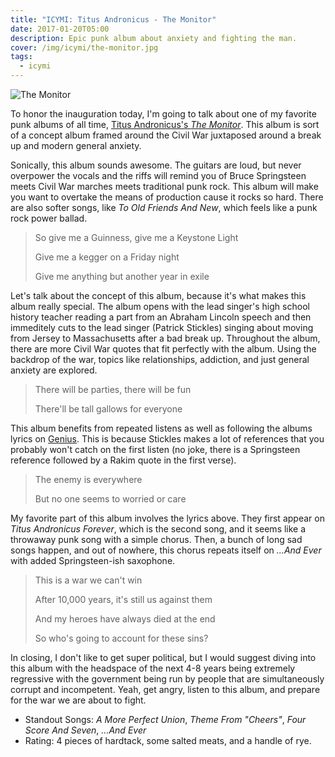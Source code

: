 ```yaml
---
title: "ICYMI: Titus Andronicus - The Monitor"
date: 2017-01-20T05:00
description: Epic punk album about anxiety and fighting the man.
cover: /img/icymi/the-monitor.jpg
tags:
  - icymi
---
```


![The Monitor][3]

To honor the inauguration today, I'm going to talk about one of my favorite punk
albums of all time, [Titus Andronicus's *The Monitor*][1]. This album is sort of
a concept album framed around the Civil War juxtaposed around a break up and
modern general anxiety.

Sonically, this album sounds awesome. The guitars are loud, but never overpower
the vocals and the riffs will remind you of Bruce Springsteen meets Civil War
marches meets traditional punk rock. This album will make you want to overtake
the means of production cause it rocks so hard. There are also softer songs,
like *To Old Friends And New*, which feels like a punk rock power ballad.

> So give me a Guinness, give me a Keystone Light
>
> Give me a kegger on a Friday night
>
> Give me anything but another year in exile

Let's talk about the concept of this album, because it's what makes this album
really special. The album opens with the lead singer's high school history
teacher reading a part from an Abraham Lincoln speech and then immeditely cuts
to the lead singer (Patrick Stickles) singing about moving from Jersey to
Massachusetts after a bad break up. Throughout the album, there are more Civil
War quotes that fit perfectly with the album. Using the backdrop of the war,
topics like relationships, addiction, and just general anxiety are explored.

> There will be parties, there will be fun
>
> There'll be tall gallows for everyone

This album benefits from repeated listens as well as following the albums lyrics
on [Genius][2]. This is because Stickles makes a lot of references that you
probably won't catch on the first listen (no joke, there is a Springsteen
reference followed by a Rakim quote in the first verse).

> The enemy is everywhere
>
> But no one seems to worried or care

My favorite part of this album involves the lyrics above. They first appear on
*Titus Andronicus Forever*, which is the second song, and it seems like
a throwaway punk song with a simple chorus. Then, a bunch of long sad songs
happen, and out of nowhere, this chorus repeats itself on *...And Ever* with
added Springsteen-ish saxophone.

> This is a war we can't win
>
> After 10,000 years, it's still us against them
>
> And my heroes have always died at the end
>
> So who's going to account for these sins?

In closing, I don't like to get super political, but I would suggest diving into
this album with the headspace of the next 4-8 years being extremely regressive
with the government being run by people that are simultaneously corrupt and
incompetent. Yeah, get angry, listen to this album, and prepare for the war we
are about to fight.

* Standout Songs: *A More Perfect Union*, *Theme From "Cheers"*, *Four Score And Seven*, *...And Ever*
* Rating: 4 pieces of hardtack, some salted meats, and a handle of rye.

[1]: https://open.spotify.com/album/5U09FQWagzAU5HPmufUAlU
[2]: https://genius.com/albums/Titus-andronicus/The-monitor
[3]: /img/icymi/the-monitor.jpg
